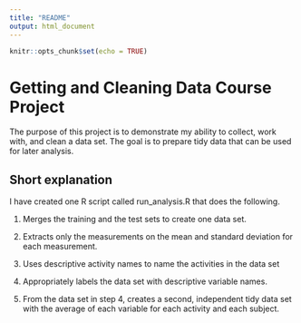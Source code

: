 ```yaml
---
title: "README"
output: html_document
---
```


```r
knitr::opts_chunk$set(echo = TRUE)
```

# Getting and Cleaning Data Course Project

The purpose of this project is to demonstrate my ability to collect, work with, and clean a data set. The goal is to prepare tidy data that can be used for later analysis. 

## Short explanation

I have created one R script called run_analysis.R that does the following.

1. Merges the training and the test sets to create one data set.

2. Extracts only the measurements on the mean and standard deviation for each measurement.

3. Uses descriptive activity names to name the activities in the data set

4. Appropriately labels the data set with descriptive variable names.

5. From the data set in step 4, creates a second, independent tidy data set with the average of each variable for each activity and each subject.
